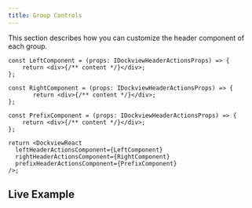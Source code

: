 ```yaml
---
title: Group Controls
---
```



This section describes how you can customize the header component of each group.

<FrameworkSpecific framework='React'>
  <DocRef declaration="IDockviewReactProps" methods={['leftHeaderActionsComponent', 'rightHeaderActionsComponent', 'prefixHeaderActionsComponent']} />
</FrameworkSpecific>

<FrameworkSpecific framework='JavaScript'>
  <DocRef declaration="DockviewComponentOptions"
    methods={['createLeftHeaderActionsElement', 'createRightHeaderActionsElement', 'createPrefixHeaderActionsElement']} />
</FrameworkSpecific>

```tsx
const LeftComponent = (props: IDockviewHeaderActionsProps) => {
    return <div>{/** content */}</div>;
};

const RightComponent = (props: IDockviewHeaderActionsProps) => {
       return <div>{/** content */}</div>;
};

const PrefixComponent = (props: IDockviewHeaderActionsProps) => {
    return <div>{/** content */}</div>;
};

return <DockviewReact
  leftHeaderActionsComponent={LeftComponent}
  rightHeaderActionsComponent={RightComponent}
  prefixHeaderActionsComponent={PrefixComponent}
/>;
```

## Live Example

<LiveExample framework="react" id="dockview/group-actions"/>

